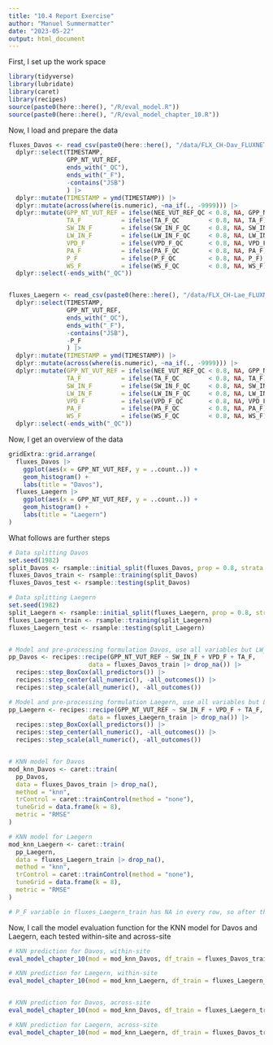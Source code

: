 ```yaml
---
title: "10.4 Report Exercise"
author: "Manuel Summermatter"
date: "2023-05-22"
output: html_document
---
```


First, I set up the work space
```r
library(tidyverse)
library(lubridate)
library(caret)
library(recipes)
source(paste0(here::here(), "/R/eval_model.R"))
source(paste0(here::here(), "/R/eval_model_chapter_10.R"))
```

Now, I load and prepare the data
```r
fluxes_Davos <- read_csv(paste0(here::here(), "/data/FLX_CH-Dav_FLUXNET2015_FULLSET_DD_1997-2014_1-3.csv")) |>  
  dplyr::select(TIMESTAMP,
                GPP_NT_VUT_REF,
                ends_with("_QC"),
                ends_with("_F"),
                -contains("JSB")
                ) |>
  dplyr::mutate(TIMESTAMP = ymd(TIMESTAMP)) |>
  dplyr::mutate(across(where(is.numeric), ~na_if(., -9999))) |>
  dplyr::mutate(GPP_NT_VUT_REF = ifelse(NEE_VUT_REF_QC < 0.8, NA, GPP_NT_VUT_REF),
                TA_F           = ifelse(TA_F_QC        < 0.8, NA, TA_F),
                SW_IN_F        = ifelse(SW_IN_F_QC     < 0.8, NA, SW_IN_F),
                LW_IN_F        = ifelse(LW_IN_F_QC     < 0.8, NA, LW_IN_F),
                VPD_F          = ifelse(VPD_F_QC       < 0.8, NA, VPD_F),
                PA_F           = ifelse(PA_F_QC        < 0.8, NA, PA_F),
                P_F            = ifelse(P_F_QC         < 0.8, NA, P_F),
                WS_F           = ifelse(WS_F_QC        < 0.8, NA, WS_F)) |>
  dplyr::select(-ends_with("_QC"))


fluxes_Laegern <- read_csv(paste0(here::here(), "/data/FLX_CH-Lae_FLUXNET2015_FULLSET_DD_2004-2014_1-4.csv")) |>  
  dplyr::select(TIMESTAMP,
                GPP_NT_VUT_REF,
                ends_with("_QC"),
                ends_with("_F"),
                -contains("JSB"),
                -P_F
                ) |>
  dplyr::mutate(TIMESTAMP = ymd(TIMESTAMP)) |>
  dplyr::mutate(across(where(is.numeric), ~na_if(., -9999))) |>
  dplyr::mutate(GPP_NT_VUT_REF = ifelse(NEE_VUT_REF_QC < 0.8, NA, GPP_NT_VUT_REF),
                TA_F           = ifelse(TA_F_QC        < 0.8, NA, TA_F),
                SW_IN_F        = ifelse(SW_IN_F_QC     < 0.8, NA, SW_IN_F),
                LW_IN_F        = ifelse(LW_IN_F_QC     < 0.8, NA, LW_IN_F),
                VPD_F          = ifelse(VPD_F_QC       < 0.8, NA, VPD_F),
                PA_F           = ifelse(PA_F_QC        < 0.8, NA, PA_F),
                WS_F           = ifelse(WS_F_QC        < 0.8, NA, WS_F)) |>
  dplyr::select(-ends_with("_QC"))
```

Now, I get an overview of the data
```r
gridExtra::grid.arrange(
  fluxes_Davos |> 
    ggplot(aes(x = GPP_NT_VUT_REF, y = ..count..)) + 
    geom_histogram() +
    labs(title = "Davos"),
  fluxes_Laegern |> 
    ggplot(aes(x = GPP_NT_VUT_REF, y = ..count..)) + 
    geom_histogram() +
    labs(title = "Laegern")
)
```

What follows are further steps
```r
# Data splitting Davos
set.seed(1982)
split_Davos <- rsample::initial_split(fluxes_Davos, prop = 0.8, strata = "VPD_F")
fluxes_Davos_train <- rsample::training(split_Davos)
fluxes_Davos_test <- rsample::testing(split_Davos)

# Data splitting Laegern
set.seed(1982)
split_Laegern <- rsample::initial_split(fluxes_Laegern, prop = 0.8, strata = "VPD_F")
fluxes_Laegern_train <- rsample::training(split_Laegern)
fluxes_Laegern_test <- rsample::testing(split_Laegern)


# Model and pre-processing formulation Davos, use all variables but LW_IN_F
pp_Davos <- recipes::recipe(GPP_NT_VUT_REF ~ SW_IN_F + VPD_F + TA_F, 
                      data = fluxes_Davos_train |> drop_na()) |> 
  recipes::step_BoxCox(all_predictors()) |> 
  recipes::step_center(all_numeric(), -all_outcomes()) |>
  recipes::step_scale(all_numeric(), -all_outcomes())

# Model and pre-processing formulation Laegern, use all variables but LW_IN_F
pp_Laegern <- recipes::recipe(GPP_NT_VUT_REF ~ SW_IN_F + VPD_F + TA_F, 
                      data = fluxes_Laegern_train |> drop_na()) |> 
  recipes::step_BoxCox(all_predictors()) |> 
  recipes::step_center(all_numeric(), -all_outcomes()) |>
  recipes::step_scale(all_numeric(), -all_outcomes())


# KNN model for Davos
mod_knn_Davos <- caret::train(
  pp_Davos, 
  data = fluxes_Davos_train |> drop_na(), 
  method = "knn",
  trControl = caret::trainControl(method = "none"),
  tuneGrid = data.frame(k = 8),
  metric = "RMSE"
)

# KNN model for Laegern
mod_knn_Laegern <- caret::train(
  pp_Laegern, 
  data = fluxes_Laegern_train |> drop_na(), 
  method = "knn",
  trControl = caret::trainControl(method = "none"),
  tuneGrid = data.frame(k = 8),
  metric = "RMSE"
)

# P_F variable in fluxes_Laegern_train has NA in every row, so after the drop_na() it drops every row and the dataframe is empty -> Then obviously the model can't work with this empty dataframe
```

Now, I call the model evaluation function for the KNN model for Davos and Laegern, each tested within-site and across-site
```r
# KNN prediction for Davos, within-site
eval_model_chapter_10(mod = mod_knn_Davos, df_train = fluxes_Davos_train, df_test = fluxes_Davos_test)

# KNN prediction for Laegern, within-site
eval_model_chapter_10(mod = mod_knn_Laegern, df_train = fluxes_Laegern_train, df_test = fluxes_Laegern_test)


# KNN prediction for Davos, across-site
eval_model_chapter_10(mod = mod_knn_Davos, df_train = fluxes_Laegern_train, df_test = fluxes_Davos_test)

# KNN prediction for Laegern, across-site
eval_model_chapter_10(mod = mod_knn_Laegern, df_train = fluxes_Davos_train, df_test = fluxes_Laegern_test)
```

